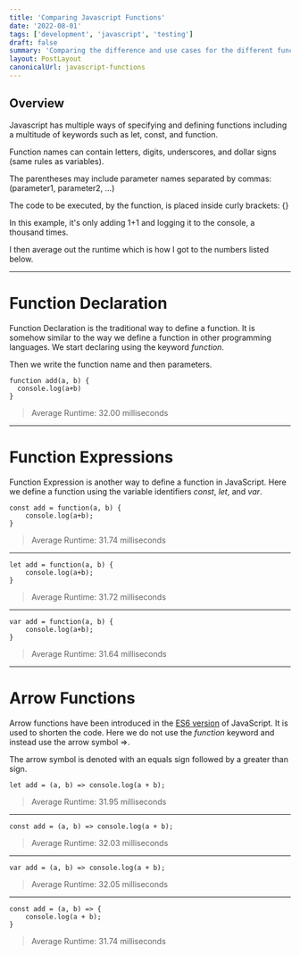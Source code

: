 ```yaml
---
title: 'Comparing Javascript Functions'
date: '2022-08-01'
tags: ['development', 'javascript', 'testing']
draft: false
summary: 'Comparing the difference and use cases for the different function types in Javascript.'
layout: PostLayout
canonicalUrl: javascript-functions
---
```


## Overview

Javascript has multiple ways of specifying and defining functions including a multitude of keywords such as let, const, and function.

Function names can contain letters, digits, underscores, and dollar signs (same rules as variables).

The parentheses may include parameter names separated by commas:
(parameter1, parameter2, ...)

The code to be executed, by the function, is placed inside curly brackets: {}

In this example, it's only adding 1+1 and logging it to the console, a thousand times.

I then average out the runtime which is how I got to the numbers listed below.

---

# Function Declaration

Function Declaration is the traditional way to define a function. It is somehow similar to the way we define a function in other programming languages. We start declaring using the keyword _function_.

Then we write the function name and then parameters.

```
function add(a, b) {
  console.log(a+b)
}
```

> Average Runtime: 32.00 milliseconds

---

# Function Expressions

Function Expression is another way to define a function in JavaScript. Here we define a function using the variable identifiers _const_, _let_, and _var_.

```
const add = function(a, b) {
    console.log(a+b);
}
```

> Average Runtime: 31.74 milliseconds

---

```
let add = function(a, b) {
    console.log(a+b);
}
```

> Average Runtime: 31.72 milliseconds

---

```
var add = function(a, b) {
    console.log(a+b);
}
```

> Average Runtime: 31.64 milliseconds

---

# Arrow Functions

Arrow functions have been introduced in the [ES6 version](https://www.w3schools.com/Js/js_es6.asp) of JavaScript. It is used to shorten the code. Here we do not use the _function_ keyword and instead use the arrow symbol =>.

The arrow symbol is denoted with an equals sign followed by a greater than sign.

```
let add = (a, b) => console.log(a + b);
```

> Average Runtime: 31.95 milliseconds

---

```
const add = (a, b) => console.log(a + b);
```

> Average Runtime: 32.03 milliseconds

---

```
var add = (a, b) => console.log(a + b);

```

> Average Runtime: 32.05 milliseconds

---

```
const add = (a, b) => {
    console.log(a + b);
}

```

> Average Runtime: 31.74 milliseconds
